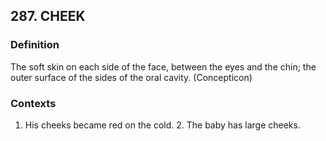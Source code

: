 ## 287. CHEEK
### Definition
The soft skin on each side of the face, between the eyes and the chin; the outer surface of the sides of the oral cavity. (Concepticon)

### Contexts
1. His cheeks became red on the cold. 2. The baby has large cheeks.

